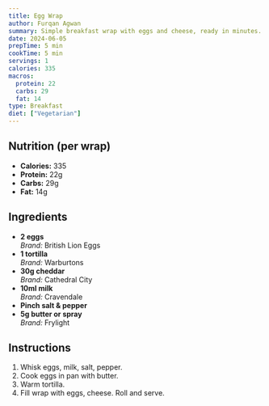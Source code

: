```yaml
---
title: Egg Wrap
author: Furqan Agwan
summary: Simple breakfast wrap with eggs and cheese, ready in minutes.
date: 2024-06-05
prepTime: 5 min
cookTime: 5 min
servings: 1
calories: 335
macros:
  protein: 22
  carbs: 29
  fat: 14
type: Breakfast
diet: ["Vegetarian"]
---
```


## Nutrition (per wrap)

- **Calories:** 335
- **Protein:** 22g
- **Carbs:** 29g
- **Fat:** 14g

## Ingredients

- **2 eggs**  
  _Brand:_ British Lion Eggs
- **1 tortilla**  
  _Brand:_ Warburtons
- **30g cheddar**  
  _Brand:_ Cathedral City
- **10ml milk**  
  _Brand:_ Cravendale
- **Pinch salt & pepper**
- **5g butter or spray**  
  _Brand:_ Frylight

## Instructions

1. Whisk eggs, milk, salt, pepper.
2. Cook eggs in pan with butter.
3. Warm tortilla.
4. Fill wrap with eggs, cheese. Roll and serve.
